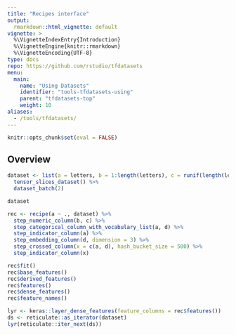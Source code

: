 ```yaml
---
title: "Recipes interface"
output: 
  rmarkdown::html_vignette: default
vignette: >
  %\VignetteIndexEntry{Introduction}
  %\VignetteEngine{knitr::rmarkdown}
  %\VignetteEncoding{UTF-8}
type: docs
repo: https://github.com/rstudio/tfdatasets
menu:
  main:
    name: "Using Datasets"
    identifier: "tools-tfdatasets-using"
    parent: "tfdatasets-top"
    weight: 10
aliases:
  - /tools/tfdatasets/
---
```


```r
knitr::opts_chunk$set(eval = FALSE)
```

## Overview

```r
dataset <- list(a = letters, b = 1:length(letters), c = runif(length(letters)), d = LETTERS) %>%
  tensor_slices_dataset() %>%
  dataset_batch(2)

dataset

rec <- recipe(a ~ ., dataset) %>%
  step_numeric_column(b, c) %>% 
  step_categorical_column_with_vocabulary_list(a, d) %>%
  step_indicator_column(a) %>%
  step_embedding_column(d, dimension = 3) %>% 
  step_crossed_column(x = c(a, d), hash_bucket_size = 500) %>% 
  step_indicator_column(x)

rec$fit()
rec$base_features()
rec$derived_features()
rec$features()
rec$dense_features()
rec$feature_names()

lyr <- keras::layer_dense_features(feature_columns = rec$features())
ds <- reticulate::as_iterator(dataset)
lyr(reticulate::iter_next(ds))
```


